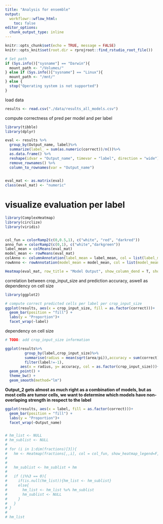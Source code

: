 ```yaml
---
title: "Analysis for ensemble"
output:
  workflowr::wflow_html:
    toc: false
editor_options:
  chunk_output_type: inline
---
```


```r
knitr::opts_chunk$set(echo = TRUE, message = FALSE)
knitr::opts_knit$set(root.dir = rprojroot::find_rstudio_root_file())

# Set path
if (Sys.info()["sysname"] == "Darwin"){
  mount_path <- "/Volumes/"
} else if (Sys.info()["sysname"] == "Linux"){
  mount_path <- "/mnt/"
} else {
  stop("Operating system is not supported")
}
```

load data
```r
results <- read.csv("./data/results_all_models.csv")
```


compute correctness of pred per model and per label
```r
library(tibble)
library(dplyr)

eval <- results %>%
  group_by(Output_name, label)%>%
  summarize(label_ = sum(as.numeric(correct))/n())%>%
  as.data.frame() %>%
  reshape(idvar = "Output_name", timevar = "label", direction = "wide") %>%
  remove_rownames() %>%
  column_to_rownames(var = "Output_name")
  

eval_mat <- as.matrix(eval)
class(eval_mat) <- "numeric"

```

# visualize evaluation per label
```r
library(ComplexHeatmap)
library(circlize)
library(viridis)


col_fun = colorRamp2(c(0,0.5,1), c("white", "red", "darkred"))
anno_fun = colorRamp2(c(0,1), c("white","darkgreen"))
label_mean = colMeans(eval_mat)
model_mean <- rowMeans(eval_mat)
colAnno <- columnAnnotation(label_mean = label_mean, col = list(label_mean = anno_fun))
rowAnno <- rowAnnotation(model_mean = model_mean, col = list(model_mean = anno_fun), show_legend=c(F))

Heatmap(eval_mat, row_title = "Model Output", show_column_dend = T, show_row_dend = T,col= col_fun, right_annotation = rowAnno, top_annotation = colAnno)

```

correlation between crop_input_size and prediction accuracy, aswell as dependency on cell size
```r
library(ggplot2)

# compute correct predicted cells per label per crop_input_size
ggplot(results, aes(x = crop_input_size, fill = as.factor(correct)))+
  geom_bar(position = "fill") +
  labs(y = "Proportion")+
  facet_wrap(~label)
```

dependency on cell size
```r
# TODO: add crop_input_size information

ggplot(results%>%
         group_by(label,crop_input_size)%>%
         summarise(radius = mean(sqrt(area/pi)),accuracy = sum(correct)/n(), crop_input_size = unique(crop_input_size))%>%
         filter(label!=-1),
       aes(x = radius, y= accuracy, col = as.factor(crop_input_size)))+
  geom_point() +
  theme_bw() +
  geom_smooth(method="lm")
```


__Output_2 gets almost as much right as a combination of models, but as most cells are tumor cells, we want to determine which models have non-overlaping strength in respect to the label__

```r

ggplot(results, aes(x = label, fill = as.factor(correct)))+
  geom_bar(position = "fill") +
  labs(y = "Proportion")+
  facet_wrap(~Output_name)


# hm_list <- NULL
# hm_sublist <- NULL
# 
# for (i in 1:dim(fractions)[3]){
#   hm <- Heatmap(fractions[,,i], col = col_fun, show_heatmap_legend=F, cluster_rows = F,cluster_columns = F,column_title=dimnames(fractions)[[3]][i])
#   
#   
#   hm_sublist <- hm_sublist + hm
#   
#   if (i%%3 == 0){
#     if(is.null(hm_list)){hm_list <- hm_sublist}
#     else{
#       hm_list <- hm_list %v% hm_sublist
#       hm_sublist <- NULL
#     }
#   }
# }
# 
# hm_list

```

